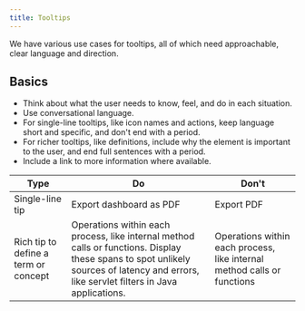 ```yaml
---
title: Tooltips
---
```


We have various use cases for tooltips, all of which need approachable, clear language and direction.

## Basics

* Think about what the user needs to know, feel, and do in each situation.
* Use conversational language.
* For single-line tooltips, like icon names and actions, keep language short and specific, and don't end with a period.
* For richer tooltips, like definitions, include why the element is important to the user, and end full sentences with a period.
* Include a link to more information where available.

| Type                                 | Do                                                                                                                                                                                      | Don't                                                                   |
| ------------------------------------ | --------------------------------------------------------------------------------------------------------------------------------------------------------------------------------------- | ----------------------------------------------------------------------- |
| Single-line tip                      | Export dashboard as PDF                                                                                                                                                                 | Export PDF                                                              |
| Rich tip to define a term or concept | Operations within each process, like internal method calls or functions. Display these spans to spot unlikely sources of latency and errors, like servlet filters in Java applications. | Operations within each process, like internal method calls or functions |
